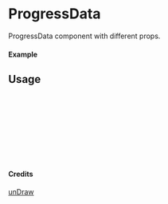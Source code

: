 
<Meta of={ProgressData} title="unDraw/ProgressData" />

# ProgressData

ProgressData component with different props.

#### Example

<Canvas of={ProgressData.Primary} />

## Usage

```ts
import { ProgressData } from "yadl-ui";

const Example = () => {
  return (
      <ProgressData />
  );
};

export default Example;
```

#### Credits
[unDraw](https://undraw.co/illustrations)
